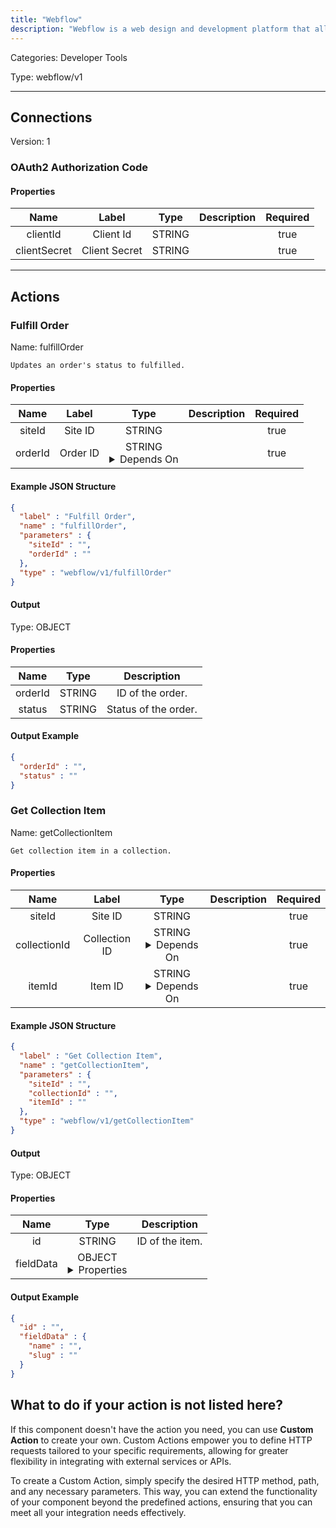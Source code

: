 ```yaml
---
title: "Webflow"
description: "Webflow is a web design and development platform that allows users to build responsive websites visually without writing code."
---
```



Categories: Developer Tools


Type: webflow/v1

<hr />




## Connections

Version: 1


### OAuth2 Authorization Code

#### Properties

|      Name       |      Label     |     Type     |     Description     | Required |
|:---------------:|:--------------:|:------------:|:-------------------:|:--------:|
| clientId | Client Id | STRING |  | true |
| clientSecret | Client Secret | STRING |  | true |





<hr />


## Actions


### Fulfill Order
Name: fulfillOrder

`Updates an order's status to fulfilled.`

#### Properties

|      Name       |      Label     |     Type     |     Description     | Required |
|:---------------:|:--------------:|:------------:|:-------------------:|:--------:|
| siteId | Site ID | STRING |  | true |
| orderId | Order ID | STRING <details> <summary> Depends On </summary> siteId </details> |  | true |

#### Example JSON Structure
```json
{
  "label" : "Fulfill Order",
  "name" : "fulfillOrder",
  "parameters" : {
    "siteId" : "",
    "orderId" : ""
  },
  "type" : "webflow/v1/fulfillOrder"
}
```

#### Output



Type: OBJECT


#### Properties

|     Name     |     Type     |     Description     |
|:------------:|:------------:|:-------------------:|
| orderId | STRING | ID of the order. |
| status | STRING | Status of the order. |




#### Output Example
```json
{
  "orderId" : "",
  "status" : ""
}
```


### Get Collection Item
Name: getCollectionItem

`Get collection item in a collection.`

#### Properties

|      Name       |      Label     |     Type     |     Description     | Required |
|:---------------:|:--------------:|:------------:|:-------------------:|:--------:|
| siteId | Site ID | STRING |  | true |
| collectionId | Collection ID | STRING <details> <summary> Depends On </summary> siteId </details> |  | true |
| itemId | Item  ID | STRING <details> <summary> Depends On </summary> collectionId, siteId </details> |  | true |

#### Example JSON Structure
```json
{
  "label" : "Get Collection Item",
  "name" : "getCollectionItem",
  "parameters" : {
    "siteId" : "",
    "collectionId" : "",
    "itemId" : ""
  },
  "type" : "webflow/v1/getCollectionItem"
}
```

#### Output



Type: OBJECT


#### Properties

|     Name     |     Type     |     Description     |
|:------------:|:------------:|:-------------------:|
| id | STRING | ID of the item. |
| fieldData | OBJECT <details> <summary> Properties </summary> &#123;STRING\(name), STRING\(slug)&#125; </details> |  |




#### Output Example
```json
{
  "id" : "",
  "fieldData" : {
    "name" : "",
    "slug" : ""
  }
}
```




## What to do if your action is not listed here?

If this component doesn't have the action you need, you can use **Custom Action** to create your own. Custom Actions empower you to define HTTP requests tailored to your specific requirements, allowing for greater flexibility in integrating with external services or APIs.

To create a Custom Action, simply specify the desired HTTP method, path, and any necessary parameters. This way, you can extend the functionality of your component beyond the predefined actions, ensuring that you can meet all your integration needs effectively.

